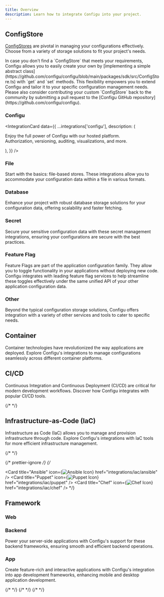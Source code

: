 ```yaml
---
title: Overview
description: Learn how to integrate Configu into your project.
---
```



<Construction />

## ConfigStore

[ConfigStores](/introduction/concepts#configstore) are pivotal in managing your configurations effectively. Choose from a variety of storage solutions to fit your project's needs.

<Tip>
  In case you don't find a `ConfigStore` that meets your requirements, Configu allows you to easily create your own by
  [implementing a simple abstract class](https://github.com/configu/configu/blob/main/packages/sdk/src/ConfigStore.ts)
  with `get` and `set` methods. This flexibility empowers you to extend Configu and tailor it to your specific
  configuration management needs. Please also consider contributing your custom `ConfigStore` back to the community by
  submitting a pull request to the [Configu GitHub repository](https://github.com/configu/configu).
</Tip>

### Configu

<IntegrationCard
  data={{
    ...integrations['configu'],
    description: (
      <p>
        Enjoy the full power of Configu with our hosted platform.
        <br />
        Authorization, versioning, auditing, visualizations, and more.
      </p>
    ),
  }}
/>

### File

Start with the basics: file-based stores. These integrations allow you to accommodate your configuration data within a file in various formats.

<CardGroup cols={4}>
  <IntegrationCard data={integrations['json-file']} />
  <IntegrationCard data={integrations['csv-file']} />
  <IntegrationCard data={integrations['xml-file']} />
  <IntegrationCard data={integrations['ini-file']} />
  <IntegrationCard data={integrations['toml-file']} />
</CardGroup>

### Database

Enhance your project with robust database storage solutions for your configuration data, offering scalability and faster fetching.

<CardGroup cols={4}>
  <IntegrationCard data={integrations['sqlite']} />
  <IntegrationCard data={integrations['mysql']} />
  <IntegrationCard data={integrations['mariadb']} />
  <IntegrationCard data={integrations['postgresql']} />
  <IntegrationCard data={integrations['cockroachdb']} />
  <IntegrationCard data={integrations['mssql']} />
</CardGroup>

### Secret

Secure your sensitive configuration data with these secret management integrations, ensuring your configurations are secure with the best practices.

<CardGroup cols={4}>
  <IntegrationCard data={integrations['hashicorp-vault']} />
  <IntegrationCard data={integrations['aws-secrets-manager']} />
  <IntegrationCard data={integrations['azure-key-vault']} />
  <IntegrationCard data={integrations['gcp-secret-manager']} />
  <IntegrationCard data={integrations['kubernetes-secret']} />
</CardGroup>

### Feature Flag

Feature Flags are part of the application configuration family. They allow you to toggle functionality in your applications without deploying new code. Configu integrates with leading feature flag services to help streamline these toggles effectively under the same unified API of your other application configuration data.

<CardGroup cols={4}>
  <IntegrationCard data={integrations['launchdarkly']} />
  <IntegrationCard data={integrations['cloudbees-feature-management']} />
  <IntegrationCard data={integrations['split']} />
</CardGroup>

### Other

Beyond the typical configuration storage solutions, Configu offers integration with a variety of other services and tools to cater to specific needs.

<CardGroup cols={4}>
  <IntegrationCard data={integrations['in-memory']} />
  <IntegrationCard data={integrations['aws-parameter-store']} />
  <IntegrationCard data={integrations['localforage']} />
</CardGroup>

## Container

Container technologies have revolutionized the way applications are deployed. Explore Configu's integrations to manage configurations seamlessly across different container platforms.

<CardGroup cols={4}>
  <IntegrationCard data={integrations['docker']} />
  <IntegrationCard data={integrations['docker-compose']} />
  <IntegrationCard data={integrations['kubernetes']} />
  <IntegrationCard data={integrations['aws-ecs']} />
</CardGroup>

## CI/CD

Continuous Integration and Continuous Deployment (CI/CD) are critical for modern development workflows. Discover how Configu integrates with popular CI/CD tools.

<CardGroup cols={4}>
  <IntegrationCard data={integrations['jenkins']} />
  <IntegrationCard data={integrations['github-actions']} />
  <IntegrationCard data={integrations['circleci']} />
  <IntegrationCard data={integrations['gitlab-cicd']} />
  {/* <IntegrationCard data={integrations["azure-pipelines"]} /> */}
</CardGroup>

## Infrastructure-as-Code (IaC)

Infrastructure as Code (IaC) allows you to manage and provision infrastructure through code. Explore Configu's integrations with IaC tools for more efficient infrastructure management.

<CardGroup cols={4}>
  <IntegrationCard data={integrations['terraform']} />
  {/* <IntegrationCard data={integrations["vagrant"]} /> */}
  <IntegrationCard data={integrations['helm']} />
  <IntegrationCard data={integrations['aws-cdk']} />
  <IntegrationCard data={integrations['pulumi']} />
</CardGroup>

{/* prettier-ignore */}
{/* <CardGroup cols={4}>

  <Card
    title="Ansible"
    icon={<img alt="Ansible Icon" noZoom src="https://api.iconify.design/logos:ansible.svg?width=24&height=24" />}
    href="integrations/iac/ansible"
  />
  <Card
    title="Puppet"
    icon={<img alt="Puppet Icon" noZoom src="https://api.iconify.design/logos:puppet-icon.svg?width=24&height=24" />}
    href="integrations/iac/puppet"
  />
  <Card
    title="Chef"
    icon={<img alt="Chef Icon" noZoom src="https://api.iconify.design/logos:chef.svg?width=24&height=24" />}
    href="integrations/iac/chef"
  />
</CardGroup> */}

## Framework

### Web

<CardGroup cols={4}>
  <IntegrationCard data={integrations['vite']} />
  <IntegrationCard data={integrations['nextjs']} />
  <IntegrationCard data={integrations['remix']} />
  <IntegrationCard data={integrations['gatsby']} />
  <IntegrationCard data={integrations['astro']} />
  <IntegrationCard data={integrations['nuxt']} />
  <IntegrationCard data={integrations['sveltekit']} />
</CardGroup>

### Backend

Power your server-side applications with Configu's support for these backend frameworks, ensuring smooth and efficient backend operations.

<CardGroup cols={4}>
  <IntegrationCard data={integrations['express']} />
  <IntegrationCard data={integrations['nestjs']} />
  <IntegrationCard data={integrations['fastify']} />
</CardGroup>

<CardGroup cols={4}>
  <IntegrationCard data={integrations['django']} />
  <IntegrationCard data={integrations['flask']} />
  <IntegrationCard data={integrations['fastapi']} />
</CardGroup>

<CardGroup cols={4}>
  <IntegrationCard data={integrations['laravel']} />
  <IntegrationCard data={integrations['symfony']} />
</CardGroup>

<CardGroup cols={4}>
  <IntegrationCard data={integrations['rails']} />
  <IntegrationCard data={integrations['spring']} />
  <IntegrationCard data={integrations['aspnet']} />
</CardGroup>

<CardGroup cols={4}>
  <IntegrationCard data={integrations['wordpress']} />
  <IntegrationCard data={integrations['strapi']} />
</CardGroup>

### App

Create feature-rich and interactive applications with Configu's integration into app development frameworks, enhancing mobile and desktop application development.

<CardGroup cols={4}>
  <IntegrationCard data={integrations['expo']} />
  <IntegrationCard data={integrations['react-native']} />
  <IntegrationCard data={integrations['flutter']} />
  {/* <IntegrationCard data={integrations["ionic"]} /> */}
  {/* <IntegrationCard data={integrations["cordova"]} /> */}
</CardGroup>

<CardGroup cols={4}>
  <IntegrationCard data={integrations['electron']} />
  {/* <IntegrationCard data={integrations["nwjs"]} /> */}
</CardGroup>
